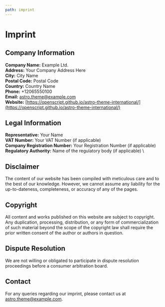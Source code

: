 ```yaml
---
path: imprint
---
```



<SinglePaneContent>

# Imprint

## Company Information

**Company Name:** Example Ltd. \
**Address:** Your Company Address Here \
**City:** City Name \
**Postal Code:** Postal Code \
**Country:** Country Name \
**Phone:** +12065550100 \
**Email:** astro.theme@example.com \
**Website:** [https://openscript.github.io/astro-theme-international/](https://openscript.github.io/astro-theme-international/)

## Legal Information

**Representative:** Your Name \
**VAT Number:** Your VAT Number (if applicable) \
**Company Registration Number:** Your Registration Number (if applicable) \
**Regulatory Authority:** Name of the regulatory body (if applicable) \

## Disclaimer

The content of our website has been compiled with meticulous care and to the best of our knowledge. However, we cannot assume any liability for the up-to-dateness, completeness, or accuracy of any of the pages.

## Copyright

All content and works published on this website are subject to copyright. Any duplication, processing, distribution, or any form of commercialization of such material beyond the scope of the copyright law shall require the prior written consent of the author or authors in question.

## Dispute Resolution

We are not willing or obligated to participate in dispute resolution proceedings before a consumer arbitration board.

## Contact

For any queries regarding our imprint, please contact us at astro.theme@example.com.

</SinglePaneContent>
